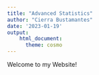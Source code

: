 ```yaml
---
title: "Advanced Statistics"
author: "Cierra Bustamantes"
date: '2023-01-19'
output:
    html_document:
      theme: cosmo
---
```

Welcome to my Website!